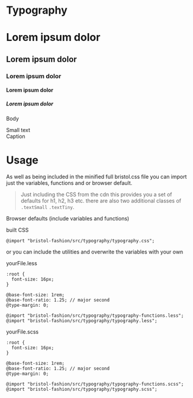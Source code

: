 

<Meta title="1. Docs/Typography" />

# Typography

<Preview>
  <Story name="Type Scale">
    <div>
      <h1>Lorem ipsum dolor</h1>
      <h2>Lorem ipsum dolor</h2>
      <h3>Lorem ipsum dolor</h3>
      <h4>Lorem ipsum dolor</h4>
      <h5>Lorem ipsum dolor</h5>
      <p>Body</p>
      <span class="textSmall">Small text</span><br/>
      <caption>Caption</caption>
    </div>
  </Story>
</Preview>

# Usage

As well as being included in the minified full bristol.css file you can import just the variables, functions and or browser default. 

> Just including the CSS from the cdn this provides you a set of defaults for h1, h2, h3 etc. there are also two additional classes of `.textSmall` `.textTiny`.

Browser defaults (include variables and functions)

built CSS
```
@import "bristol-fashion/src/typography/typography.css";
```

or you can include the utilities and overwrite the variables with your own

yourFile.less
```
:root {
  font-size: 16px;
}

@base-font-size: 1rem;
@base-font-ratio: 1.25; // major second
@type-margin: 0;

@import "bristol-fashion/src/typography/typography-functions.less";
@import "bristol-fashion/src/typography/typography.less";

```

yourFile.scss
```
:root {
  font-size: 16px;
}

@base-font-size: 1rem;
@base-font-ratio: 1.25; // major second
@type-margin: 0;

@import "bristol-fashion/src/typography/typography-functions.scss";
@import "bristol-fashion/src/typography/typography.scss";

```